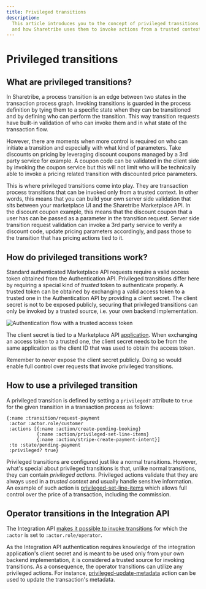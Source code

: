 ```yaml
---
title: Privileged transitions
description:
  This article introduces you to the concept of privileged transitions
  and how Sharetribe uses them to invoke actions from a trusted context.
---
```


# Privileged transitions

## What are privileged transitions?

In Sharetribe, a process transition is an edge between two states in the
transaction process graph. Invoking transitions is guarded in the
process definition by tying them to a specific state when they can be
transitioned and by defining who can perform the transition. This way
transition requests have built-in validation of who can invoke them and
in what state of the transaction flow.

However, there are moments when more control is required on who can
initiate a transition and especially with what kind of parameters. Take
discounts on pricing by leveraging discount coupons managed by a 3rd
party service for example. A coupon code can be validated in the client
side by invoking the coupon service but this will not limit who will be
technically able to invoke a pricing related transition with discounted
price parameters.

This is where privileged transitions come into play. They are
transaction process transitions that can be invoked only from a trusted
context. In other words, this means that you can build your own server
side validation that sits between your marketplace UI and the Sharetribe
Marketplace API. In the discount coupon example, this means that the
discount coupon that a user has can be passed as a parameter in the
transition request. Server side transition request validation can invoke
a 3rd party service to verify a discount code, update pricing parameters
accordingly, and pass those to the transition that has pricing actions
tied to it.

## How do privileged transitions work?

Standard authenticated Marketplace API requests require a valid access
token obtained from the Authentication API. Privileged transitions
differ here by requiring a special kind of _trusted_ token to
authenticate properly. A trusted token can be obtained by exchanging a
valid access token to a trusted one in the Authentication API by
providing a client secret. The client secret is not to be exposed
publicly, securing that privileged transitions can only be invoked by a
trusted source, i.e. your own backend implementation.

![Authentication flow with a trusted access token](./auth-flow.png)

The client secret is tied to a Marketplace API
[application](/concepts/development/applications/). When exchanging an
access token to a trusted one, the client secret needs to be from the
same application as the client ID that was used to obtain the access
token.

Remember to never expose the client secret publicly. Doing so would
enable full control over requests that invoke privileged transitions.

## How to use a privileged transition

A privileged transition is defined by setting a `privileged?` attribute
to `true` for the given transition in a transaction process as follows:

```
{:name :transition/request-payment
 :actor :actor.role/customer
 :actions [{:name :action/create-pending-booking}
           {:name :action/privileged-set-line-items}
           {:name :action/stripe-create-payment-intent}]
 :to :state/pending-payment
 :privileged? true}
```

Privileged transitions are configured just like a normal transitions.
However, what's special about privileged transitions is that, unlike
normal transitions, they can contain _privileged actions_. Privileged
actions validate that they are always used in a _trusted context_ and
usually handle sensitive information. An example of such action is
[privileged-set-line-items](/references/transaction-process-actions/#actionprivileged-set-line-items)
which allows full control over the price of a transaction, including the
commission.

## Operator transitions in the Integration API

The Integration API
[makes it possible to invoke transitions](https://www.sharetribe.com/api-reference/integration.html#transition-transaction)
for which the `:actor` is set to `:actor.role/operator`.

As the Integration API authentication requires knowledge of the
integration application's client secret and is meant to be used only
from your own backend implementation, it is considered a trusted source
for invoking transitions. As a consequence, the operator transitions can
utilize any privileged actions. For instance,
[privileged-update-metadata](/references/transaction-process-actions/#actionprivileged-update-metadata)
action can be used to update the transaction's metadata.
